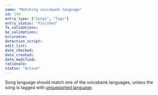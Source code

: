 ```yaml
---
name: "Matching voicebank language"
id: 144
entry_type: ["Songs", "Tags"]
entry_status: "Finished"
fe_validations:
be_validations:
occurance:
detection_script:
edit_list:
date_checked:
date_created:
date_modified:
rationale:
status: "Active"
---
```


Song language should match one of the voicebank languages, unless the song is tagged with [unsupported language](https://vocadb.net/T/7059).